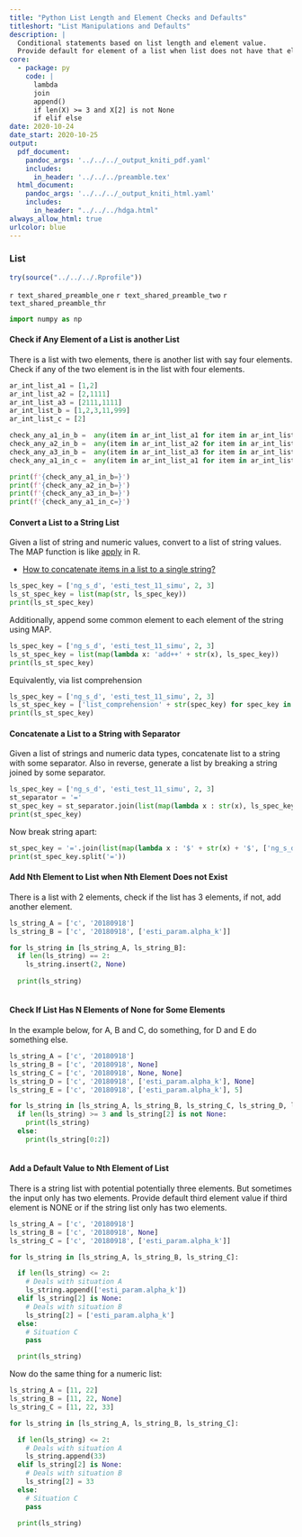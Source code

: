 ```yaml
---
title: "Python List Length and Element Checks and Defaults"
titleshort: "List Manipulations and Defaults"
description: |
  Conditional statements based on list length and element value.
  Provide default for element of a list when list does not have that element.
core:
  - package: py
    code: |
      lambda
      join
      append()
      if len(X) >= 3 and X[2] is not None
      if elif else
date: 2020-10-24
date_start: 2020-10-25
output:
  pdf_document:
    pandoc_args: '../../../_output_kniti_pdf.yaml'
    includes:
      in_header: '../../../preamble.tex'
  html_document:
    pandoc_args: '../../../_output_kniti_html.yaml'
    includes:
      in_header: "../../../hdga.html"
always_allow_html: true
urlcolor: blue
---
```


### List

```r
try(source("../../../.Rprofile"))
```

`r text_shared_preamble_one`
`r text_shared_preamble_two`
`r text_shared_preamble_thr`

```python
import numpy as np
```


#### Check if Any Element of a List is another List

There is a list with two elements, there is another list with say four elements. Check if any of the two element is in the list with four elements. 

```python
ar_int_list_a1 = [1,2]
ar_int_list_a2 = [2,1111]
ar_int_list_a3 = [2111,1111]
ar_int_list_b = [1,2,3,11,999]
ar_int_list_c = [2]

check_any_a1_in_b =  any(item in ar_int_list_a1 for item in ar_int_list_b)
check_any_a2_in_b =  any(item in ar_int_list_a2 for item in ar_int_list_b)
check_any_a3_in_b =  any(item in ar_int_list_a3 for item in ar_int_list_b)
check_any_a1_in_c =  any(item in ar_int_list_a1 for item in ar_int_list_c)

print(f'{check_any_a1_in_b=}')
print(f'{check_any_a2_in_b=}')
print(f'{check_any_a3_in_b=}')
print(f'{check_any_a1_in_c=}')
```

#### Convert a List to a String List

Given a list of string and numeric values, convert to a list of string values. The MAP function is like [apply](https://fanwangecon.github.io/R4Econ/function/noloop/htmlpdfr/fs_apply.html) in R.

- [How to concatenate items in a list to a single string?](https://stackoverflow.com/a/34011944/8280804)

```python
ls_spec_key = ['ng_s_d', 'esti_test_11_simu', 2, 3]
ls_st_spec_key = list(map(str, ls_spec_key))
print(ls_st_spec_key)
```

Additionally, append some common element to each element of the string using MAP.

```python
ls_spec_key = ['ng_s_d', 'esti_test_11_simu', 2, 3]
ls_st_spec_key = list(map(lambda x: 'add++' + str(x), ls_spec_key))
print(ls_st_spec_key)
```

Equivalently, via list comprehension

```python
ls_spec_key = ['ng_s_d', 'esti_test_11_simu', 2, 3]
ls_st_spec_key = ['list_comprehension' + str(spec_key) for spec_key in ls_spec_key]
print(ls_st_spec_key)
```

#### Concatenate a List to a String with Separator

Given a list of strings and numeric data types, concatenate list to a string with some separator. Also in reverse, generate a list by breaking a string joined by some separator. 

```python
ls_spec_key = ['ng_s_d', 'esti_test_11_simu', 2, 3]
st_separator = '='
st_spec_key = st_separator.join(list(map(lambda x : str(x), ls_spec_key)))
print(st_spec_key)
```

Now break string apart:

```python
st_spec_key = '='.join(list(map(lambda x : '$' + str(x) + '$', ['ng_s_d', 'esti_test_11_simu', 2, 3])))
print(st_spec_key.split('='))
```

#### Add Nth Element to List when Nth Element Does not Exist

There is a list with 2 elements, check if the list has 3 elements, if not, add another element. 

```python
ls_string_A = ['c', '20180918']
ls_string_B = ['c', '20180918', ['esti_param.alpha_k']]

for ls_string in [ls_string_A, ls_string_B]:
  if len(ls_string) == 2:
    ls_string.insert(2, None)
    
  print(ls_string)
  
```

#### Check If List Has N Elements of None for Some Elements

In the example below, for A, B and C, do something, for D and E do something else.

```python
ls_string_A = ['c', '20180918']
ls_string_B = ['c', '20180918', None]
ls_string_C = ['c', '20180918', None, None]
ls_string_D = ['c', '20180918', ['esti_param.alpha_k'], None]
ls_string_E = ['c', '20180918', ['esti_param.alpha_k'], 5]

for ls_string in [ls_string_A, ls_string_B, ls_string_C, ls_string_D, ls_string_E]:
  if len(ls_string) >= 3 and ls_string[2] is not None:
    print(ls_string)
  else:
    print(ls_string[0:2])
  
```

#### Add a Default Value to Nth Element of List

There is a string list with potential potentially three elements. But sometimes the input only has two elements. Provide default third element value if third element is NONE or if the string list only has two elements.

```python

ls_string_A = ['c', '20180918']
ls_string_B = ['c', '20180918', None]
ls_string_C = ['c', '20180918', ['esti_param.alpha_k']]

for ls_string in [ls_string_A, ls_string_B, ls_string_C]:

  if len(ls_string) <= 2:
    # Deals with situation A
    ls_string.append(['esti_param.alpha_k'])
  elif ls_string[2] is None:
    # Deals with situation B
    ls_string[2] = ['esti_param.alpha_k']
  else:
    # Situation C
    pass

  print(ls_string)
```


Now do the same thing for a numeric list:

```python

ls_string_A = [11, 22]
ls_string_B = [11, 22, None]
ls_string_C = [11, 22, 33]

for ls_string in [ls_string_A, ls_string_B, ls_string_C]:

  if len(ls_string) <= 2:
    # Deals with situation A
    ls_string.append(33)
  elif ls_string[2] is None:
    # Deals with situation B
    ls_string[2] = 33
  else:
    # Situation C
    pass

  print(ls_string)
```
